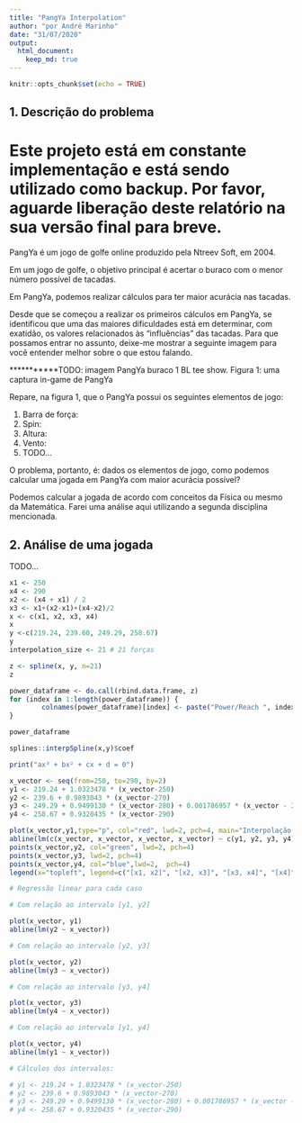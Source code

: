 ```yaml
---
title: "PangYa Interpolation"
author: "por André Marinho"
date: "31/07/2020"
output: 
  html_document:
    keep_md: true
---
```


```r
knitr::opts_chunk$set(echo = TRUE)
```

## 1. Descrição do problema
# Este projeto está em constante implementação e está sendo utilizado como backup. Por favor, aguarde liberação deste relatório na sua versão final para breve.
PangYa é um jogo de golfe online produzido pela Ntreev Soft, em 2004.

Em um jogo de golfe, o objetivo principal é acertar o buraco com o menor número possível de tacadas.

Em PangYa, podemos realizar cálculos para ter maior acurácia nas tacadas.

Desde que se começou a realizar os primeiros cálculos em PangYa, se identificou que uma das maiores dificuldades está em determinar, com exatidão, os valores relacionados às "influências" das tacadas. Para que possamos entrar no assunto, deixe-me mostrar a seguinte imagem para você entender melhor sobre o que estou falando.

***********TODO: imagem PangYa buraco 1 BL tee show.
Figura 1: uma captura in-game de PangYa

Repare, na figura 1, que o PangYa possui os seguintes elementos de jogo:

1. Barra de força:
2. Spin:
3. Altura:
4. Vento:
5. TODO...

O problema, portanto, é: dados os elementos de jogo, como podemos calcular uma jogada em PangYa com maior acurácia possível?

Podemos calcular a jogada de acordo com conceitos da Física ou mesmo da Matemática. Farei uma análise aqui utilizando a segunda disciplina mencionada.

## 2. Análise de uma jogada
TODO...


```r
x1 <- 250
x4 <- 290
x2 <- (x4 + x1) / 2
x3 <- x1+(x2-x1)+(x4-x2)/2
x <- c(x1, x2, x3, x4)
x
y <-c(219.24, 239.60, 249.29, 258.67)
y
interpolation_size <- 21 # 21 forças

z <- spline(x, y, n=21)
z

power_dataframe <- do.call(rbind.data.frame, z)
for (index in 1:length(power_dataframe)) {
        colnames(power_dataframe)[index] <- paste("Power/Reach ", index)
}

power_dataframe

splines::interpSpline(x,y)$coef

print("ax³ + bx² + cx + d = 0")

x_vector <- seq(from=250, to=290, by=2)
y1 <- 219.24 + 1.0323478 * (x_vector-250)
y2 <- 239.6 + 0.9893043 * (x_vector-270)
y3 <- 249.29 + 0.9499130 * (x_vector-280) + 0.001786957 * (x_vector - 280)^2
y4 <- 258.67 + 0.9320435 * (x_vector-290)

plot(x_vector,y1,type="p", col="red", lwd=2, pch=4, main="Interpolação Hermite (ax³ +bx²+cx+d = 0)", xlab="Força", ylab="Alcance - Dunk 1w (spin 9)")
abline(lm(c(x_vector, x_vector, x_vector, x_vector) ~ c(y1, y2, y3, y4)))
points(x_vector,y2, col="green", lwd=2, pch=4)
points(x_vector,y3, lwd=2, pch=4)
points(x_vector,y4, col="blue",lwd=2,  pch=4)
legend(x="topleft", legend=c("[x1, x2]", "[x2, x3]", "[x3, x4]", "[x4]"), lty=1, lwd=2, col=c("red", "green", "black", "blue"), pch=4)

# Regressão linear para cada caso

# Com relação ao intervalo [y1, y2]

plot(x_vector, y1)
abline(lm(y2 ~ x_vector))

# Com relação ao intervalo [y2, y3]

plot(x_vector, y2)
abline(lm(y3 ~ x_vector))

# Com relação ao intervalo [y3, y4]

plot(x_vector, y3)
abline(lm(y4 ~ x_vector))

# Com relação ao intervalo [y1, y4]

plot(x_vector, y4)
abline(lm(y1 ~ x_vector))

# Cálculos dos intervalos:

# y1 <- 219.24 + 1.0323478 * (x_vector-250)
# y2 <- 239.6 + 0.9893043 * (x_vector-270)
# y3 <- 249.29 + 0.9499130 * (x_vector-280) + 0.001786957 * (x_vector - 280)^2
# y4 <- 258.67 + 0.9320435 * (x_vector-290)
```
